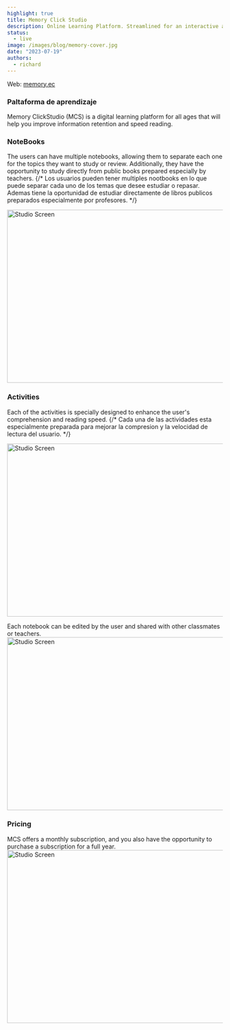 ```yaml
---
highlight: true
title: Memory Click Studio
description: Online Learning Platform. Streamlined for an interactive and engaging educational experience across diverse subjects
status: 
  - live
image: /images/blog/memory-cover.jpg
date: "2023-07-19"
authors:
  - richard
---
```


<Callout type="white">
    Web: <a href="https://memory.ec" target="_blank">memory.ec</a>
</Callout>

### Paltaforma de aprendizaje 
Memory ClickStudio (MCS) is a digital learning platform for all ages that will help you improve information
retention and speed reading.

### NoteBooks
The users can have multiple notebooks, allowing them to separate each one for the topics they want 
to study or review. Additionally, they have the opportunity to study directly from public books 
prepared especially by teachers.
{/* Los usuarios pueden tener multiples nootbooks en lo que puede separar cada uno de los temas que desee estudiar o repasar.
Ademas tiene la oportunidad de estudiar directamente de libros publicos preparados especialmente por profesores. */}

<img
  src="/images/blog/memory-studio.jpg"
  width="718"
  height="404"
   className="my-8 rounded-md border bg-muted transition-colors"
  alt="Studio Screen"
/>

### Activities
Each of the activities is specially designed to enhance the user's comprehension and reading speed.
{/* Cada una de las actividades esta especialmente preparada para mejorar la compresion y la 
velocidad de lectura del usuario. */}

<img
  src="/images/blog/mcs/activities.jpg"
  width="718"
  height="404"
   className="my-8 rounded-md border bg-muted transition-colors"
  alt="Studio Screen"
/>

Each notebook can be edited by the user and shared with other classmates or teachers.
<img
  src="/images/blog/mcs/editor.jpg"
  width="718"
  height="404"
   className="my-8 rounded-md border bg-muted transition-colors"
  alt="Studio Screen"
/>

### Pricing
MCS offers a monthly subscription, and you also have the opportunity to purchase a subscription for a full year.
<img
  src="/images/blog/mcs/pricing.jpg"
  width="718"
  height="404"
   className="my-8 rounded-md border bg-muted transition-colors"
  alt="Studio Screen"
/>
